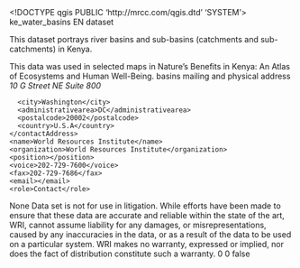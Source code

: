 <!DOCTYPE qgis PUBLIC 'http://mrcc.com/qgis.dtd' 'SYSTEM'>
<qgis version="3.34.3-Prizren">
  <identifier>ke_water_basins</identifier>
  <parentidentifier></parentidentifier>
  <language>EN</language>
  <type>dataset</type>
  <title>ke_water_basins</title>
  <abstract>This dataset portrays river basins and sub-basins (catchments and sub-catchments) in Kenya.

This data was used in selected maps in Nature's Benefits in Kenya: An Atlas of Ecosystems and Human Well-Being.</abstract>
  <keywords vocabulary="gmd:topicCategory">
    <keyword>basins</keyword>
  </keywords>
  <contact>
    <contactAddress>
      <type>mailing and physical address</type>
      <address>10 G Street NE Suite 800</address>
      <city>Washington</city>
      <administrativearea>DC</administrativearea>
      <postalcode>20002</postalcode>
      <country>U.S.A</country>
    </contactAddress>
    <name>World Resources Institute</name>
    <organization>World Resources Institute</organization>
    <position></position>
    <voice>202-729-7600</voice>
    <fax>202-729-7686</fax>
    <email></email>
    <role>Contact</role>
  </contact>
  <links>
    <link format="" mimeType="" description="" name="Shapefile" size="" type="Local Area Network" url="file://\\WRICSAP029333\GIS\Working\Poverty_mapping_East_Africa\Map_files_posters_NEW\Final_products\Data_CD\Metadata_Oct23\Shapefiles\ke_water_basins.shp"/>
  </links>
  <dates/>
  <fees></fees>
  <constraints type="Toegang">None</constraints>
  <rights>Data set is not for use in litigation. While efforts have been made to ensure that these data are accurate and reliable within the state of the art, WRI, cannot assume liability for any damages, or misrepresentations, caused by any inaccuracies in the data, or as a result of the data to be used on a particular system. WRI makes no warranty, expressed or implied, nor does the fact of distribution constitute such a warranty.</rights>
  <encoding></encoding>
  <crs>
    <spatialrefsys nativeFormat="Wkt">
      <wkt></wkt>
      <proj4></proj4>
      <srsid>0</srsid>
      <srid>0</srid>
      <authid></authid>
      <description></description>
      <projectionacronym></projectionacronym>
      <ellipsoidacronym></ellipsoidacronym>
      <geographicflag>false</geographicflag>
    </spatialrefsys>
  </crs>
  <extent>
    <spatial crs="EPSG:4326" maxx="41.8984530000000035" miny="-4.6835659999999999" minx="33.94977999999999696" dimensions="2" maxy="5.43578899999999976" minz="0" maxz="0"/>
  </extent>
</qgis>
